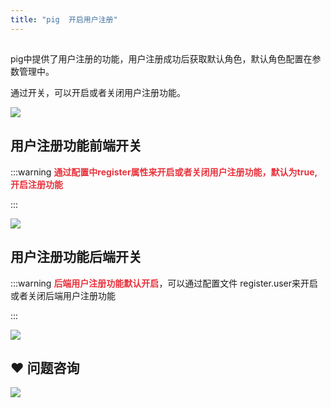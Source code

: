 ```yaml
---
title: "pig  开启用户注册"
---
```


## 


pig中提供了用户注册的功能，用户注册成功后获取默认角色，默认角色配置在参数管理中。

通过开关，可以开启或者关闭用户注册功能。



![](https://cdn.nlark.com/yuque/0/2022/png/283679/1648650680678-26b7ccd7-41de-4c0a-8cb2-ff42e37915bc.png)



## 用户注册功能前端开关


:::warning
**<font style="color:#E8323C;">通过配置中register属性来开启或者关闭用户注册功能，默认为true,开启注册功能</font>**

:::

![](https://minio.pigx.top/oss/202308/1691401453.png)

## 用户注册功能后端开关


:::warning
   **<font style="color:#E8323C;">后端用户注册功能默认开启</font>**，可以通过配置文件<font style="color:#9ecbff;"> </font>register.user来开启或者关闭后端用户注册功能

:::

![](https://minio.pigx.vip/oss/1648650806.png)



## ❤  问题咨询
![](https://cdn.nlark.com/yuque/0/2022/gif/283679/1662563973685-c22e9831-db66-42b5-973f-886d25d1e0e7.gif)

